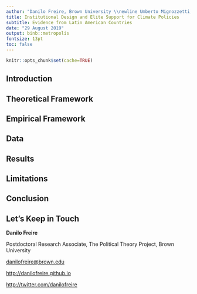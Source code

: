 ```yaml
---
author: "Danilo Freire, Brown University \\newline Umberto Mignozzetti, NYU/FGV \\newline David Skarbek, Brown University"
title: Institutional Design and Elite Support for Climate Policies
subtitle: Evidence from Latin American Countries
date: "29 August 2019"
output: binb::metropolis
fontsize: 13pt
toc: false
---
```


```r
knitr::opts_chunk$set(cache=TRUE)
```

## Introduction

\large

## Theoretical Framework

## Empirical Framework  

## Data

## Results

## Limitations

## Conclusion

## Let's Keep in Touch

\Large
**Danilo Freire**

\normalsize
Postdoctoral Research Associate, The Political Theory Project, Brown University

<danilofreire@brown.edu>

<http://danilofreire.github.io>

<http://twitter.com/danilofreire>
